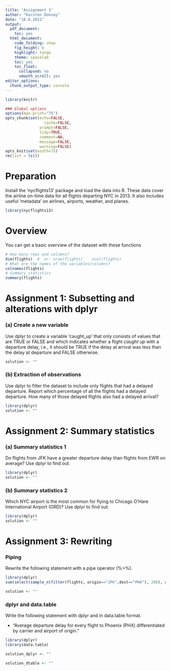 ```yaml
---
title: 'Assignment 3'
author: "Karsten Donnay"
date: "16.6.2021"
output:
  pdf_document:
    toc: yes
  html_document:
    code_folding: show
    fig_height: 6
    highlight: tango
    theme: spacelab
    toc: yes
    toc_float:
      collapsed: no
      smooth_scroll: yes
editor_options:
  chunk_output_type: console
---
```




```r
library(knitr)

### Global options
options(max.print="75")
opts_chunk$set(echo=FALSE,
	             cache=FALSE,
               prompt=FALSE,
               tidy=TRUE,
               comment=NA,
               message=FALSE,
               warning=FALSE)
opts_knit$set(width=75)
rm(list = ls())
```

# Preparation

Install the 'nycflights13' package and load the data into R. These data cover the airline on-time data for all flights departing NYC in 2013. It also includes useful 'metadata' on airlines, airports, weather, and planes.
```r
library(nycflights13)
```

# Overview
You can get a basic overview of the dataset with these functions
```r
# How many rows and columns?
dim(flights)  #  or: nrow(flights)    ncol(flights)
# What are the names of the variables/columns?
colnames(flights)
# Summary statistics
summary(flights)
```


# Assignment 1: Subsetting and alterations with dplyr

### (a) Create a new variable

Use dplyr to create a variable 'caught_up' that only consists of values that are TRUE or FALSE and which indicates whether a flight *caught up* with a departure delay, i.e., it should be TRUE if the delay at arrival was less than the delay at departure and FALSE otherwise.
 
```r
solution <- ""
```
 
 
### (b) Extraction of observations

Use dplyr to filter the dataset to include only flights that had a delayed departure. Report which percentage of all the flights had a delayed departure. How many of those delayed flights also had a delayed arrival?
 
```r
library(dplyr)
solution <- ""
```

 
# Assignment 2: Summary statistics

### (a) Summary statistics 1

Do flights from JFK have a greater departure delay than flights from EWR on average? Use dplyr to find out.

```r
library(dplyr)
solution <- ""
```

### (b) Summary statistics 2
Which NYC airport is the most common for flying to Chicago O'Hare International Airport (ORD)? Use dplyr to find out.


```r
library(dplyr)
solution <- ""
```

# Assignment 3: Rewriting

### Piping

Rewrite the following statement with a pipe operator (%>%).

```r
library(dplyr)
sum(select(sample_n(filter(flights, origin=="JFK",dest=="PHX"), 200), air_time), na.rm=T)
```

```r
solution <- ""
```

### dplyr and data.table

Write the following statement with dplyr and in data.table format.

 * "Average departure delay for every flight to Phoenix (PHX) differentiated by carrier and airport of origin."

```r
library(dplyr)
library(data.table)

solution_dplyr <- ""

solution_dtable <- ""
```
